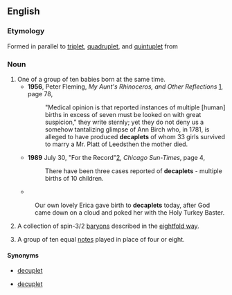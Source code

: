 ==English==

===Etymology===
Formed in parallel to [[triplet]], [[quadruplet]], and [[quintuplet]] from {{term|deca-||lang=en|ten}}

===Noun===
{{en-noun}}

# One of a group of ten babies born at the same time.
#*'''1956''', Peter Fleming, ''My Aunt's Rhinoceros, and Other Reflections'' [http://books.google.com/books?id=xfs1AAAAMAAJ], page 78,
#*:"Medical opinion is that reported instances of multiple [human] births in excess of seven must be looked on with great suspicion," they write sternly; yet they do not deny us a somehow tantalizing glimpse of Ann Birch who, in 1781, is alleged to have produced '''decaplets''' of whom 33 girls survived to marry a Mr. Platt of Leedsthen the mother died.
#*'''1989''' July 30, "For the Record"[http://nl.newsbank.com/nl-search/we/Archives?p_product=CSTB&p_text_direct-0=0EB36E6E27B9A0B2],  ''Chicago Sun-Times'', page 4,
#*:There have been three cases reported of '''decaplets''' - multiple births of 10 children. <!-- this and other News Archive results appear to depend on Guinness -->
#*{{cite newsgroup|url=http://groups.google.com/group/rec.arts.tv.mst3k.misc/msg/81f147692cd2a6e9|newsgroup=rec.arts.tv.mst3k.misc|title=Happy Birthday to no one!|author=flaming cat|date=2001 August 6 }}
#:Our own lovely Erica gave birth to '''decaplets''' today, after God came down on a cloud and poked her with the Holy Turkey Baster.
# {{physics}} A collection of spin-3/2 [[baryon]]s described in the [[eightfold way]].
# {{music}} A group of ten equal [[note]]s played in place of four or eight.

====Synonyms====
* {{sense|physics: collection of baryons}} [[decuplet]]
* {{sense|music: group of ten notes}} [[decuplet]]
